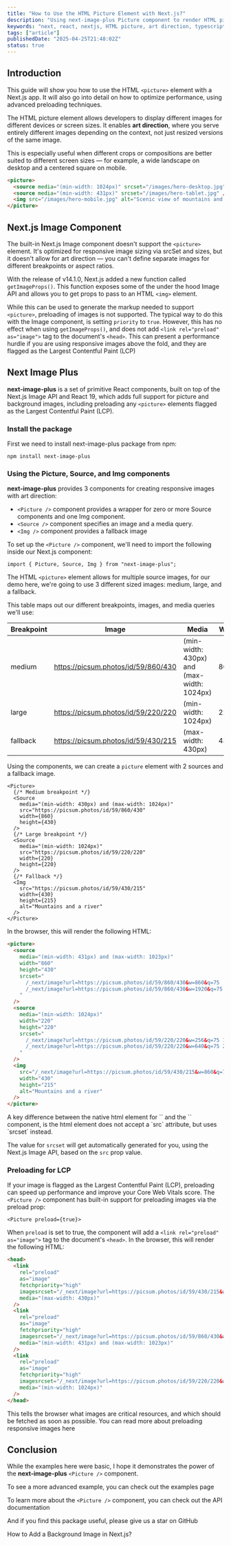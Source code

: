 ```yaml
---
title: "How to Use the HTML Picture Element with Next.js?"
description: "Using next-image-plus Picture component to render HTML picture element in a Next.js app."
keywords: "next, react, nextjs, HTML picture, art direction, typescript"
tags: ["article"]
publishedDate: "2025-04-25T21:48:02Z"
status: true
---
```


## Introduction

This guide will show you how to use the HTML `<picture>` element with a Next.js app. It will also go into detail on how to optimize performance, using advanced preloading techniques.

The <Link href="https://web.dev/learn/design/picture-element">HTML picture element</Link> allows developers to display different images for different devices or screen sizes. It enables **art direction**, where you serve entirely different images depending on the context, not just resized versions of the same image.

This is especially useful when different crops or compositions are better suited to different screen sizes — for example, a wide landscape on desktop and a centered square on mobile.

```html
<picture>
  <source media="(min-width: 1024px)" srcset="/images/hero-desktop.jpg" />
  <source media="(min-width: 431px)" srcset="/images/hero-tablet.jpg" />
  <img src="/images/hero-mobile.jpg" alt="Scenic view of mountains and river" />
</picture>
```

## Next.js Image Component

The built-in Next.js <Link href="https://nextjs.org/docs/app/api-reference/components/image">Image component </Link> doesn't support the `<picture>` element. It's optimized for responsive image sizing via srcSet and sizes, but it doesn't allow for art direction — you can't define separate images for different breakpoints or aspect ratios.

With the release of <Link href="https://nextjs.org/blog/next-14-1">v14.1.0</Link>, Next.js added a new function called `getImageProps()`.
This function exposes some of the under the hood Image API and allows you to get props to pass to an HTML `<img>` element.

While this can be used to generate the markup needed to support `<picture>`, preloading of images is not supported.
The typical way to do this with the Image component, is setting `priority` to `true`. However, this has no effect when using `getImageProps()`, and does not add `<link rel="preload" as="image">` tag to the document's `<head>`.
This can present a performance hurdle if you are using responsive images above the fold, and they are flagged as the <Link href="https://web.dev/articles/lcp#what-elements-are-considered">Largest Contentful Paint (LCP)</Link>

## Next Image Plus

**next-image-plus** is a set of primitive React components, built on top of the <Link href="https://nextjs.org/docs/pages/api-reference/components/image">Next.js Image API</Link> and <Link href="https://react.dev/blog/2024/12/05/react-19">React 19</Link>, which adds full support for picture and background images, including preloading any `<picture>` elements flagged as the Largest Contentful Paint (LCP).

### Install the package

First we need to install <Link href="https://www.npmjs.com/package/next-image-plus">next-image-plus</Link> package from npm:

```shell
npm install next-image-plus
```

### Using the Picture, Source, and Img components

**next-image-plus** provides 3 components for creating responsive images with art direction:

- `<Picture />` component provides a wrapper for zero or more Source components and one Img component.
- `<Source />` component specifies an image and a media query.
- `<Img />` component provides a fallback image

To set up the `<Picture />` component, we'll need to import the following inside our Next.js component:

```tsx
import { Picture, Source, Img } from "next-image-plus";
```

The HTML `<picture>` element allows for multiple source images, for our demo here, we're going to use 3 different sized images: medium, large, and a fallback.

This table maps out our different breakpoints, images, and media queries we'll use:

| Breakpoint | Image                               | Media                                      | Width | Height |
| ---------- | ----------------------------------- | ------------------------------------------ | ----- | ------ |
| medium     | https://picsum.photos/id/59/860/430 | (min-width: 430px) and (max-width: 1024px) | 860px | 430px  |
| large      | https://picsum.photos/id/59/220/220 | (min-width: 1024px)                        | 220px | 220px  |
| fallback   | https://picsum.photos/id/59/430/215 | (max-width: 430px)                         | 430px | 215px  |

Using the components, we can create a `picture` element with 2 sources and a fallback image.

```tsx
<Picture>
  {/* Medium breakpoint */}
  <Source
    media="(min-width: 430px) and (max-width: 1024px)"
    src="https://picsum.photos/id/59/860/430"
    width={860}
    height={430}
  />
  {/* Large breakpoint */}
  <Source
    media="(min-width: 1024px)"
    src="https://picsum.photos/id/59/220/220"
    width={220}
    height={220}
  />
  {/* Fallback */}
  <Img
    src="https://picsum.photos/id/59/430/215"
    width={430}
    height={215}
    alt="Mountains and a river"
  />
</Picture>
```

In the browser, this will render the following HTML:

```html
<picture>
  <source
    media="(min-width: 431px) and (max-width: 1023px)"
    width="860"
    height="430"
    srcset="
      /_next/image?url=https://picsum.photos/id/59/860/430&w=860&q=75  1x,
      /_next/image?url=https://picsum.photos/id/59/860/430&w=1920&q=75 2x
    "
  />
  <source
    media="(min-width: 1024px)"
    width="220"
    height="220"
    srcset="
      /_next/image?url=https://picsum.photos/id/59/220/220&w=256&q=75 1x,
      /_next/image?url=https://picsum.photos/id/59/220/220&w=640&q=75 2x
    "
  />
  <img
    src="/_next/image?url=https://picsum.photos/id/59/430/215&w=860&q=75"
    width="430"
    height="215"
    alt="Mountains and a river"
  />
</picture>
```

<Callout type="info">
A key difference between the native html element for `<source>` and the `<Source>` component, is the html element does not accept a `src` attribute, but uses `srcset` instead.

The value for `srcset` will get automatically generated for you, using the Next.js Image API, based on the `src` prop value.

</Callout>

### Preloading for LCP

If your image is flagged as the <Link href="https://web.dev/articles/lcp#what-elements-are-considered">Largest Contentful Paint (LCP)</Link>, preloading can speed up performance and improve your <Link href="https://developers.google.com/search/docs/appearance/core-web-vitals">Core Web Vitals</Link> score.
The `<Picture />` component has built-in support for preloading images via the preload prop:

```tsx
<Picture preload={true}>
```

When `preload` is set to true, the component will add a `<link rel="preload" as="image">` tag to the document's `<head>`. In the browser, this will render the following HTML:

```html
<head>
  <link
    rel="preload"
    as="image"
    fetchpriority="high"
    imagesrcset="/_next/image?url=https://picsum.photos/id/59/430/215&w=430&q=75 1x, /_next/image?url=https://picsum.photos/id/59/430/215&w=860&q=75 2x"
    media="(max-width: 430px)"
  />
  <link
    rel="preload"
    as="image"
    fetchpriority="high"
    imagesrcset="/_next/image?url=https://picsum.photos/id/59/860/430&w=860&q=75 1x, /_next/image?url=https://picsum.photos/id/59/860/430&w=1920&q=75 2x"
    media="(min-width: 431px) and (max-width: 1023px)"
  />
  <link
    rel="preload"
    as="image"
    fetchpriority="high"
    imagesrcset="/_next/image?url=https://picsum.photos/id/59/220/220&w=256&q=75 1x, /_next/image?url=https://picsum.photos/id/59/220/220&w=640&q=75 2x"
    media="(min-width: 1024px)"
  />
</head>
```

This tells the browser what images are critical resources, and which should be fetched as soon as possible. You can read more about preloading responsive images <Link href="https://web.dev/articles/preload-responsive-images#preload">here</Link>

## Conclusion

While the examples here were basic, I hope it demonstrates the power of the **next-image-plus** `<Picture />` component.

To see a more advanced example, you can check out the <Link href="/examples/picture">examples page</Link>

To learn more about the `<Picture />` component, you can check out the <Link href="/docs/picture">API documentation</Link>

And if you find this package useful, please give us a star on <Link href="https://github.com/wluisi/next-image-plus">GitHub</Link>

<PageNav>
  <PageNavItem
    href="/blog/how-to-add-background-image-in-next-js"
    direction="next"
  >
    How to Add a Background Image in Next.js?
  </PageNavItem>
</PageNav>
